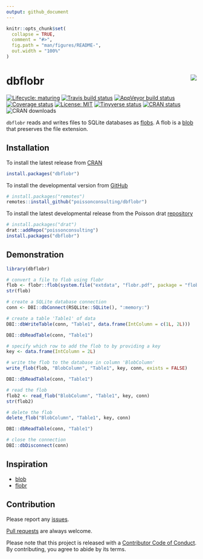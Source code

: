 ```yaml
---
output: github_document
---
```


<!-- README.md is generated from README.Rmd. Please edit that file -->

```r
knitr::opts_chunk$set(
  collapse = TRUE,
  comment = "#>",
  fig.path = "man/figures/README-",
  out.width = "100%"
)
```

# dbflobr <img src="man/figures/logo.png" align="right" />

<!-- badges: start -->
[![Lifecycle: maturing](https://img.shields.io/badge/lifecycle-maturing-blue.svg)](https://www.tidyverse.org/lifecycle/#maturing)
[![Travis build status](https://travis-ci.com/poissonconsulting/dbflobr.svg?branch=master)](https://travis-ci.com/poissonconsulting/dbflobr)
[![AppVeyor build status](https://ci.appveyor.com/api/projects/status/4yop2q92batu2e25/branch/master?svg=true)](https://ci.appveyor.com/project/poissonconsulting/dbflobr/branch/master)
[![Coverage status](https://codecov.io/gh/poissonconsulting/dbflobr/branch/master/graph/badge.svg)](https://codecov.io/github/poissonconsulting/dbflobr?branch=master)
[![License: MIT](https://img.shields.io/badge/License-MIT-green.svg)](https://opensource.org/licenses/MIT)
[![Tinyverse status](https://tinyverse.netlify.com/badge/dbflobr)](https://CRAN.R-project.org/package=dbflobr)
[![CRAN status](https://www.r-pkg.org/badges/version/dbflobr)](https://cran.r-project.org/package=dbflobr)
![CRAN downloads](https://cranlogs.r-pkg.org/badges/dbflobr)
<!-- badges: end -->

`dbflobr` reads and writes files to SQLite databases as [flobs](https://github.com/poissonconsulting/flobr).
A flob is a [blob](https://github.com/tidyverse/blob) that preserves the file extension.

## Installation

To install the latest release from [CRAN](https://cran.r-project.org)
```r
install.packages("dbflobr")
```

To install the developmental version from [GitHub](https://github.com/poissonconsulting/dbflobr)
```r
# install.packages("remotes")
remotes::install_github("poissonconsulting/dbflobr")
```

To install the latest developmental release from the Poisson drat [repository](https://github.com/poissonconsulting/drat)
```r
# install.packages("drat")
drat::addRepo("poissonconsulting")
install.packages("dbflobr")
```

## Demonstration

```r
library(dbflobr)

# convert a file to flob using flobr
flob <- flobr::flob(system.file("extdata", "flobr.pdf", package = "flobr"))
str(flob)

# create a SQLite database connection 
conn <- DBI::dbConnect(RSQLite::SQLite(), ":memory:")

# create a table 'Table1' of data
DBI::dbWriteTable(conn, "Table1", data.frame(IntColumn = c(1L, 2L)))

DBI::dbReadTable(conn, "Table1")

# specify which row to add the flob to by providing a key 
key <- data.frame(IntColumn = 2L)

# write the flob to the database in column 'BlobColumn'
write_flob(flob, "BlobColumn", "Table1", key, conn, exists = FALSE)

DBI::dbReadTable(conn, "Table1")

# read the flob
flob2 <- read_flob("BlobColumn", "Table1", key, conn)
str(flob2)

# delete the flob
delete_flob("BlobColumn", "Table1", key, conn)

DBI::dbReadTable(conn, "Table1")

# close the connection
DBI::dbDisconnect(conn)
```

## Inspiration

- [blob](https://github.com/tidyverse/blob)
- [flobr](https://github.com/poissonconsulting/flobr)

## Contribution

Please report any [issues](https://github.com/poissonconsulting/dbflobr/issues).

[Pull requests](https://github.com/poissonconsulting/dbflobr/pulls) are always welcome.

Please note that this project is released with a [Contributor Code of Conduct](https://github.com/poissonconsulting/dbflobr/blob/master/CODE_OF_CONDUCT.md).
By contributing, you agree to abide by its terms.
